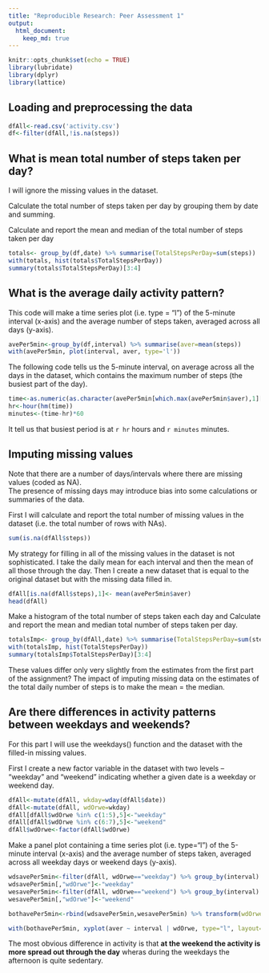 ```yaml
---
title: "Reproducible Research: Peer Assessment 1"
output: 
  html_document:
    keep_md: true
---
```

```r
knitr::opts_chunk$set(echo = TRUE)
library(lubridate)
library(dplyr)
library(lattice)
```

## Loading and preprocessing the data

```r
dfAll<-read.csv('activity.csv')
df<-filter(dfAll,!is.na(steps))


```


## What is mean total number of steps taken per day?
I will ignore the missing values in the dataset.  

Calculate the total number of steps taken per day by grouping them by date and summing.   

Calculate and report the mean and median of the total number of steps taken per day

```r
totals<- group_by(df,date) %>% summarise(TotalStepsPerDay=sum(steps))
with(totals, hist(totals$TotalStepsPerDay))
summary(totals$TotalStepsPerDay)[3:4]

```


## What is the average daily activity pattern?

This code will make a time series plot (i.e. type = "l") of the 5-minute interval (x-axis) and the average number of steps taken, averaged across all days (y-axis).


```r

avePer5min<-group_by(df,interval) %>% summarise(aver=mean(steps))
with(avePer5min, plot(interval, aver, type='l'))

```

The following code tells us the 5-minute interval, on average across all the days in the dataset, which contains the maximum number of steps (the busiest part of the day). 
```r

time<-as.numeric(as.character(avePer5min[which.max(avePer5min$aver),1][[1]]))/60
hr<-hour(hm(time))
minutes<-(time-hr)*60
```

It tell us that busiest period is at `r hr` hours and `r minutes` minutes. 

## Imputing missing values

Note that there are a number of days/intervals where there are missing values (coded as NA).  
The presence of missing days may introduce bias into some calculations or summaries of the data.

First I will calculate and report the total number of missing values in the dataset (i.e. the total number of rows with NAs).

```r

sum(is.na(dfAll$steps))
```

My strategy for filling in all of the missing values in the dataset is not sophisticated. I take the daily mean for each interval and then the mean of all those through the day.  Then I create a new dataset that is equal to the original dataset but with the missing data filled in.

```r

dfAll[is.na(dfAll$steps),1]<- mean(avePer5min$aver)
head(dfAll)
```


Make a histogram of the total number of steps taken each day and Calculate and report the mean and median total number of steps taken per day. 

```r
totalsImp<- group_by(dfAll,date) %>% summarise(TotalStepsPerDay=sum(steps))
with(totalsImp, hist(TotalStepsPerDay))
summary(totalsImp$TotalStepsPerDay)[3:4]

```
These values differ only very slightly from the estimates from the first part of the assignment? The impact of imputing missing data on the estimates of the total daily number of steps is to make the mean = the median.



## Are there differences in activity patterns between weekdays and weekends?

For this part I will use the weekdays() function and the dataset with the filled-in missing values.  

First I create a new factor variable in the dataset with two levels – “weekday” and “weekend” indicating whether a given date is a weekday or weekend day.

```r
dfAll<-mutate(dfAll, wkday=wday(dfAll$date))
dfAll<-mutate(dfAll, wdOrwe=wkday)
dfAll[dfAll$wdOrwe %in% c(1:5),5]<-"weekday"
dfAll[dfAll$wdOrwe %in% c(6:7),5]<-"weekend"
dfAll$wdOrwe<-factor(dfAll$wdOrwe)

```


Make a panel plot containing a time series plot (i.e. type="l") 
of the 5-minute interval (x-axis) and the average number of steps taken, averaged across all weekday days or weekend days (y-axis). 

```r
wdsavePer5min<-filter(dfAll, wdOrwe=="weekday") %>% group_by(interval) %>% summarise(aver=mean(steps))
wdsavePer5min[,"wdOrwe"]<-"weekday"
wesavePer5min<-filter(dfAll, wdOrwe=="weekend") %>% group_by(interval) %>% summarise(aver=mean(steps))
wesavePer5min[,"wdOrwe"]<-"weekend"

bothavePer5min<-rbind(wdsavePer5min,wesavePer5min) %>% transform(wdOrwe=factor(wdOrwe))

with(bothavePer5min, xyplot(aver ~ interval | wdOrwe, type="l", layout=c(1,2)))

```

The most obvious difference in activity is that **at the weekend the activity is more spread out through the day** wheras during the weekdays the afternoon is quite sedentary.
